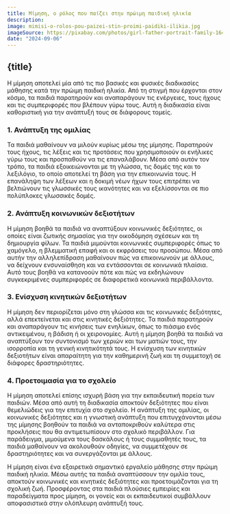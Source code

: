```yaml
---
title: Μίμηση, ο ρόλος που παίζει στην πρώιμη παιδική ηλικία
description:
image: mimisi-o-rolos-pou-paizei-stin-proimi-paidiki-ilikia.jpg
imageSource: https://pixabay.com/photos/girl-father-portrait-family-1641215/
date: "2024-09-06"
---
```


## {title}

Η μίμηση αποτελεί μία από τις πιο βασικές και φυσικές διαδικασίες μάθησης κατά την πρώιμη παιδική ηλικία. Από τη στιγμή που έρχονται στον κόσμο, τα παιδιά παρατηρούν και αναπαράγουν τις ενέργειες, τους ήχους και τις συμπεριφορές που βλέπουν γύρω τους. Αυτή η διαδικασία είναι καθοριστική για την ανάπτυξή τους σε διάφορους τομείς.

### 1. Ανάπτυξη της ομιλίας

Τα παιδιά μαθαίνουν να μιλούν κυρίως μέσω της μίμησης. Παρατηρούν τους ήχους, τις λέξεις και τις προτάσεις που χρησιμοποιούν οι ενήλικες γύρω τους και προσπαθούν να τις επαναλάβουν. Μέσα από αυτόν τον τρόπο, τα παιδιά εξοικειώνονται με τη γλώσσα, τις δομές της και το λεξιλόγιο, το οποίο αποτελεί τη βάση για την επικοινωνία τους. Η επανάληψη των λέξεων και η δοκιμή νέων ήχων τους επιτρέπει να βελτιώνουν τις γλωσσικές τους ικανότητες και να εξελίσσονται σε πιο πολύπλοκες γλωσσικές δομές.

### 2. Ανάπτυξη κοινωνικών δεξιοτήτων

Η μίμηση βοηθά τα παιδιά να αναπτύξουν κοινωνικές δεξιότητες, οι οποίες είναι ζωτικής σημασίας για την οικοδόμηση σχέσεων και τη δημιουργία φίλων. Τα παιδιά μιμούνται κοινωνικές συμπεριφορές όπως το χαμόγελο, η βλεμματική επαφή και οι εκφράσεις του προσώπου. Μέσα από αυτήν την αλληλεπίδραση μαθαίνουν πώς να επικοινωνούν με άλλους, να δείχνουν ενσυναίσθηση και να εντάσσονται σε κοινωνικά πλαίσια. Αυτό τους βοηθά να κατανοούν πότε και πώς να εκδηλώνουν συγκεκριμένες συμπεριφορές σε διαφορετικά κοινωνικά περιβάλλοντα.

### 3. Ενίσχυση κινητικών δεξιοτήτων

Η μίμηση δεν περιορίζεται μόνο στη γλώσσα και τις κοινωνικές δεξιότητες, αλλά επεκτείνεται και στις κινητικές δεξιότητες. Τα παιδιά παρατηρούν και αναπαράγουν τις κινήσεις των ενηλίκων, όπως το πιάσιμο ενός αντικειμένου, η βάδιση ή οι χειρονομίες. Αυτή η μίμηση βοηθά τα παιδιά να αναπτύξουν τον συντονισμό των χεριών και των ματιών τους, την ισορροπία και τη γενική κινητικότητά τους. Η ενίσχυση των κινητικών δεξιοτήτων είναι απαραίτητη για την καθημερινή ζωή και τη συμμετοχή σε διάφορες δραστηριότητες.

### 4. Προετοιμασία για το σχολείο

Η μίμηση αποτελεί επίσης ισχυρή βάση για την εκπαιδευτική πορεία των παιδιών. Μέσα από αυτή τη διαδικασία αποκτούν δεξιότητες που είναι θεμελιώδεις για την επιτυχία στο σχολείο. Η ανάπτυξη της ομιλίας, οι κοινωνικές δεξιότητες και η γνωστική ανάπτυξη που επιτυγχάνονται μέσω της μίμησης βοηθούν τα παιδιά να ανταποκριθούν καλύτερα στις προκλήσεις που θα αντιμετωπίσουν στο σχολικό περιβάλλον. Για παράδειγμα, μιμούμενα τους δασκάλους ή τους συμμαθητές τους, τα παιδιά μαθαίνουν να ακολουθούν οδηγίες, να συμμετέχουν σε δραστηριότητες και να συνεργάζονται με άλλους.

Η μίμηση είναι ένα εξαιρετικά σημαντικό εργαλείο μάθησης στην πρώιμη παιδική ηλικία. Μέσω αυτής τα παιδιά αναπτύσσουν την ομιλία τους, αποκτούν κοινωνικές και κινητικές δεξιότητες και προετοιμάζονται για τη σχολική ζωή. Προσφέροντας στα παιδιά πλούσιες εμπειρίες και παραδείγματα προς μίμηση, οι γονείς και οι εκπαιδευτικοί συμβάλλουν αποφασιστικά στην ολόπλευρη ανάπτυξή τους.
